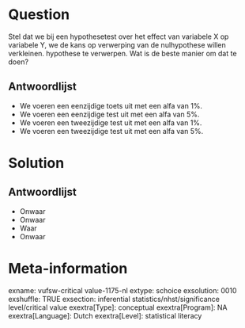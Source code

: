 Question
========
Stel dat we bij een hypothesetest over het effect van variabele X op variabele Y, we de kans op verwerping van de nulhypothese willen verkleinen. hypothese te verwerpen. Wat is de beste manier om dat te doen?

Antwoordlijst
----------
* We voeren een eenzijdige toets uit met een alfa van 1%.
* We voeren een eenzijdige test uit met een alfa van 5%.
* We voeren een tweezijdige test uit met een alfa van 1%.
* We voeren een tweezijdige test uit met een alfa van 5%.

Solution
========

Antwoordlijst
----------
* Onwaar
* Onwaar
* Waar
* Onwaar

Meta-information
================
exname: vufsw-critical value-1175-nl
extype: schoice
exsolution: 0010
exshuffle: TRUE
exsection: inferential statistics/nhst/significance level/critical value
exextra[Type]: conceptual
exextra[Program]: NA
exextra[Language]: Dutch
exextra[Level]: statistical literacy


